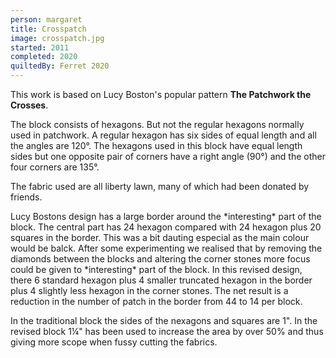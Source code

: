 ```yaml
---
person: margaret
title: Crosspatch
image: crosspatch.jpg
started: 2011
completed: 2020
quiltedBy: Ferret 2020
---
```



This work is based on Lucy Boston's popular pattern **The Patchwork the Crosses**.

The block consists of hexagons. But not the regular hexagons normally used in patchwork. A regular hexagon has six sides of equal length and all the angles are 120°.
The hexagons used in this block have equal length sides but one opposite pair of corners have a right angle (90°) and the other four corners are 135°.

The fabric used are all liberty lawn, many of which had been donated by friends.

<TextImage left='margaret/POC-Original.svg'>
  Lucy Bostons design has a large border around the *interesting* part of the block. The
  central part has 24 hexagon compared with 24 hexagon plus 20 squares in the border. This
  was a bit dauting especial as the main colour would be balck.
</TextImage>
<TextImage right='margaret/PoC-Margie.svg'>
  After some experimenting we realised that by removing the diamonds between the blocks
  and altering the corner stones more focus could be given to *interesting* part of the
  block. In this revised design, there 6 standard hexagon plus 4 smaller truncated hexagon
  in the border plus 4 slightly less hexagon in the corner stones. The net result is a
  reduction in the number of patch in the border from 44 to 14 per block.
</TextImage>

In the traditional block the sides of the nexagons and squares are 1". In the revised block 1¼" has been used to increase the area by over 50% and thus giving more scope when fussy cutting the fabrics.
